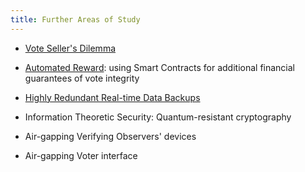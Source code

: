 ```yaml
---
title: Further Areas of Study
---
```


- [Vote Seller's Dilemma](/further-areas/vote-sellers-dilemma)

- [Automated Reward](/further-areas/automated-reward): using Smart Contracts for additional financial guarantees of vote integrity

- [Highly Redundant Real-time Data Backups](/further-areas/data-backups)

- Information Theoretic Security: Quantum-resistant cryptography

- Air-gapping Verifying Observers' devices

- Air-gapping Voter interface
